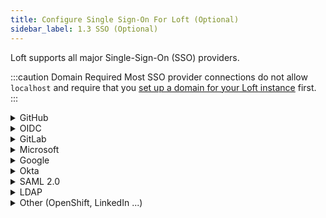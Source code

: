 ```yaml
---
title: Configure Single Sign-On For Loft (Optional)
sidebar_label: 1.3 SSO (Optional)
---
```




Loft supports all major Single-Sign-On (SSO) providers.

:::caution Domain Required
Most SSO provider connections do not allow `localhost` and require that you [set up a domain for your Loft instance](../getting-started/domain.mdx) first.
:::

<details>
    <summary>GitHub</summary>
    <FragmentAuthGitHub/>
</details>

<details>
    <summary>OIDC</summary>
    <FragmentAuthOIDC/>
</details>

<details>
    <summary>GitLab</summary>
    <FragmentAuthGitLab/>
</details>

<details>
    <summary>Microsoft</summary>
    <FragmentAuthMicrosoft/>
</details>

<details>
    <summary>Google</summary>
    <FragmentAuthGoogle/>
</details>

<details>
  <summary>Okta</summary>
  <FragmentAuthOkta/>
</details>

<details>
    <summary>SAML 2.0</summary>
    <FragmentAuthSAML/>
</details>

<details>
  <summary>LDAP</summary>
  <FragmentAuthLDAP/>
</details>

<details>
  <summary>Other (OpenShift, LinkedIn ...)</summary>
  <FragmentAuthOther/>
</details>

